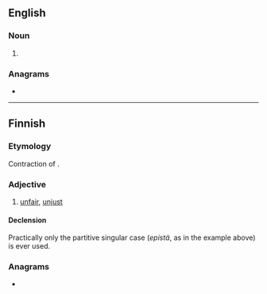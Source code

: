 {{also|épis}}
==English==

===Noun===
{{head|en|noun form}}

# {{plural of|en|epi}}

===Anagrams===
* {{anagrams|en|a=eips|Peis|Seip|Sipe|ipes|pies|pisé|sipe}}

----

==Finnish==

===Etymology===
Contraction of {{m|fi|epäreilu||unfair, unjust}}.

===Adjective===
{{fi-adj}}

# {{lb|fi|slang}} [[unfair]], [[unjust]]
#: {{usex|fi|On ihan '''epistä''', että...|It's quite '''unfair''' that...}}

====Declension====
Practically only the partitive singular case (''epistä'', as in the example above) is ever used.

{{fi-decl-vastaus|pos=adj|epi|ä}}

===Anagrams===
* {{anagrams|fi|a=eips|pesi|sepi}}